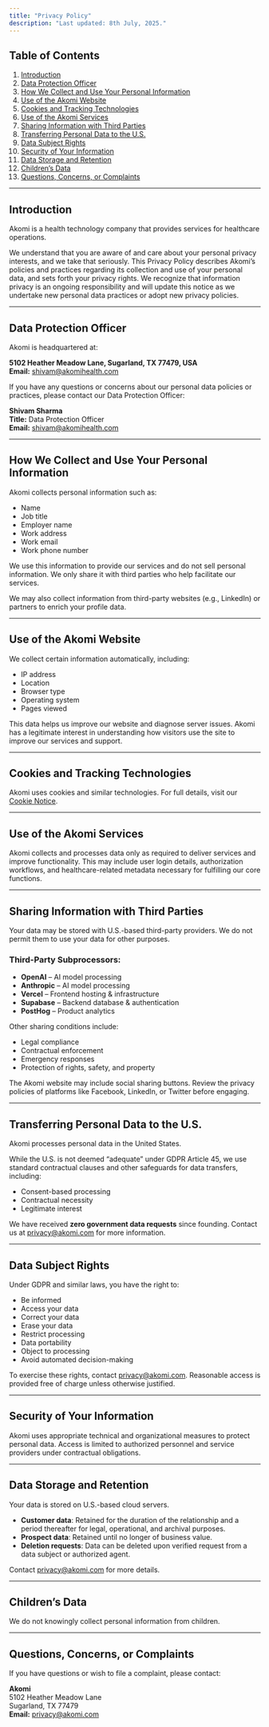 ```yaml
---
title: "Privacy Policy"
description: "Last updated: 8th July, 2025."
---
```


## Table of Contents

1. [Introduction](#introduction)  
2. [Data Protection Officer](#data-protection-officer)  
3. [How We Collect and Use Your Personal Information](#how-we-collect-and-use-your-personal-information)  
4. [Use of the Akomi Website](#use-of-the-akomi-website)  
5. [Cookies and Tracking Technologies](#cookies-and-tracking-technologies)  
6. [Use of the Akomi Services](#use-of-the-akomi-services)  
7. [Sharing Information with Third Parties](#sharing-information-with-third-parties)  
8. [Transferring Personal Data to the U.S.](#transferring-personal-data-to-the-us)  
9. [Data Subject Rights](#data-subject-rights)  
10. [Security of Your Information](#security-of-your-information)  
11. [Data Storage and Retention](#data-storage-and-retention)  
12. [Children’s Data](#childrens-data)  
13. [Questions, Concerns, or Complaints](#questions-concerns-or-complaints)

---

## Introduction

Akomi is a health technology company that provides services for healthcare operations.

We understand that you are aware of and care about your personal privacy interests, and we take that seriously. This Privacy Policy describes Akomi’s policies and practices regarding its collection and use of your personal data, and sets forth your privacy rights. We recognize that information privacy is an ongoing responsibility and will update this notice as we undertake new personal data practices or adopt new privacy policies.

---

## Data Protection Officer

Akomi is headquartered at:

**5102 Heather Meadow Lane, Sugarland, TX 77479, USA**  
**Email:** [shivam@akomihealth.com](mailto:shivam@akomihealth.com)

If you have any questions or concerns about our personal data policies or practices, please contact our Data Protection Officer:

**Shivam Sharma**  
**Title:** Data Protection Officer  
**Email:** [shivam@akomihealth.com](mailto:shivam@akomihealth.com)

---

## How We Collect and Use Your Personal Information

Akomi collects personal information such as:

- Name  
- Job title  
- Employer name  
- Work address  
- Work email  
- Work phone number  

We use this information to provide our services and do not sell personal information. We only share it with third parties who help facilitate our services.

We may also collect information from third-party websites (e.g., LinkedIn) or partners to enrich your profile data.

---

## Use of the Akomi Website

We collect certain information automatically, including:

- IP address  
- Location  
- Browser type  
- Operating system  
- Pages viewed  

This data helps us improve our website and diagnose server issues. Akomi has a legitimate interest in understanding how visitors use the site to improve our services and support.

---

## Cookies and Tracking Technologies

Akomi uses cookies and similar technologies. For full details, visit our [Cookie Notice](https://docs.akomi.com/cookie-notice).

---

## Use of the Akomi Services

Akomi collects and processes data only as required to deliver services and improve functionality. This may include user login details, authorization workflows, and healthcare-related metadata necessary for fulfilling our core functions.

---

## Sharing Information with Third Parties

Your data may be stored with U.S.-based third-party providers. We do not permit them to use your data for other purposes.

### Third-Party Subprocessors:

- **OpenAI** – AI model processing  
- **Anthropic** – AI model processing  
- **Vercel** – Frontend hosting & infrastructure  
- **Supabase** – Backend database & authentication  
- **PostHog** – Product analytics  

Other sharing conditions include:

- Legal compliance  
- Contractual enforcement  
- Emergency responses  
- Protection of rights, safety, and property  

The Akomi website may include social sharing buttons. Review the privacy policies of platforms like Facebook, LinkedIn, or Twitter before engaging.

---

## Transferring Personal Data to the U.S.

Akomi processes personal data in the United States.

While the U.S. is not deemed “adequate” under GDPR Article 45, we use standard contractual clauses and other safeguards for data transfers, including:

- Consent-based processing  
- Contractual necessity  
- Legitimate interest  

We have received **zero government data requests** since founding. Contact us at [privacy@akomi.com](mailto:privacy@akomi.com) for more information.

---

## Data Subject Rights

Under GDPR and similar laws, you have the right to:

- Be informed  
- Access your data  
- Correct your data  
- Erase your data  
- Restrict processing  
- Data portability  
- Object to processing  
- Avoid automated decision-making  

To exercise these rights, contact [privacy@akomi.com](mailto:privacy@akomi.com). Reasonable access is provided free of charge unless otherwise justified.

---

## Security of Your Information

Akomi uses appropriate technical and organizational measures to protect personal data. Access is limited to authorized personnel and service providers under contractual obligations.

---

## Data Storage and Retention

Your data is stored on U.S.-based cloud servers.

- **Customer data**: Retained for the duration of the relationship and a period thereafter for legal, operational, and archival purposes.  
- **Prospect data**: Retained until no longer of business value.  
- **Deletion requests**: Data can be deleted upon verified request from a data subject or authorized agent.  

Contact [privacy@akomi.com](mailto:privacy@akomi.com) for more details.

---

## Children’s Data

We do not knowingly collect personal information from children.

---

## Questions, Concerns, or Complaints

If you have questions or wish to file a complaint, please contact:

**Akomi**  
5102 Heather Meadow Lane  
Sugarland, TX 77479  
**Email:** [privacy@akomi.com](mailto:privacy@akomi.com)
